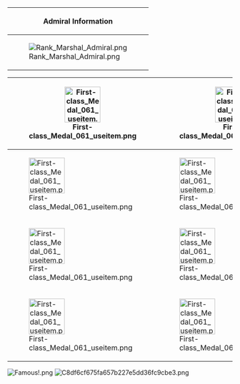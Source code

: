 {| class="wikitable"
|-
! colspan=6 style="text-align:center;" |Admiral Information
|-
! rowspan="2"|[[File:Rank Marshal Admiral.png]]
! colspan=1 style="text-align:center;" |'''HQ 120'''
! colspan=2 style="text-align:center;" |Server: Paramushiru
! colspan=2 style="text-align:center;" |Started: 2013-12-24
|-
! colspan="1" style="text-align:center;" |Status: Active
! colspan="2" style="text-align:center;" |Ship slots: 380/400
! colspan="2" style="text-align:center;" |Equpment slots: 1600/1740
|}
{| class="wikitable"
|-
! [[File:First-class_Medal_061_useitem.png|80x80px]]
! [[File:First-class_Medal_061_useitem.png|80x80px]]
! [[File:First-class_Medal_061_useitem.png|80x80px]]
! [[File:First-class_Medal_061_useitem.png|80x80px]]
! [[File:First-class_Medal_061_useitem.png|80x80px]]
|-
! [[File:First-class_Medal_061_useitem.png|80x80px]]
! [[File:First-class_Medal_061_useitem.png|80x80px]]
! [[File:First-class_Medal_061_useitem.png|80x80px]]
! [[File:First-class_Medal_061_useitem.png|80x80px]]
! [[File:First-class_Medal_061_useitem.png|80x80px]]
|-
! [[File:First-class_Medal_061_useitem.png|80x80px]]
! [[File:First-class_Medal_061_useitem.png|80x80px]]
! [[File:First-class_Medal_061_useitem.png|80x80px]]
! [[File:First-class_Medal_061_useitem.png|80x80px]]
! [[File:First-class_Medal_061_useitem.png|80x80px]]
|-
! [[File:First-class_Medal_061_useitem.png|80x80px]]
! [[File:First-class_Medal_061_useitem.png|80x80px]]
! [[File:First-class_Medal_061_useitem.png|80x80px]]
! [[File:First-class_Medal_061_useitem.png|80x80px]]
! [[File:First-class_Medal_061_useitem.png|80x80px]]
|}
[[File:Famous!.png]]
[[File:C8df6cf675fa657b227e5dd36fc9cbe3.png|left]]